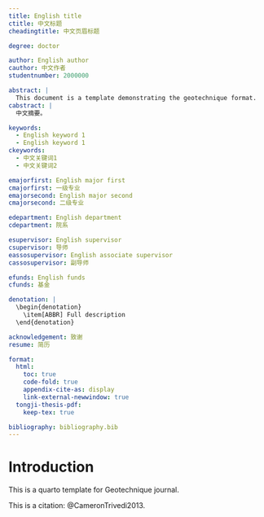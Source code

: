 ```yaml
---
title: English title
ctitle: 中文标题
cheadingtitle: 中文页眉标题

degree: doctor

author: English author
cauthor: 中文作者
studentnumber: 2000000

abstract: |
  This document is a template demonstrating the geotechnique format.
cabstract: |
  中文摘要。

keywords:
  - English keyword 1
  - English keyword 1
ckeywords:
  - 中文关键词1
  - 中文关键词2

emajorfirst: English major first
cmajorfirst: 一级专业
emajorsecond: English major second
cmajorsecond: 二级专业

edepartment: English department
cdepartment: 院系

esupervisor: English supervisor
csupervisor: 导师
eassosupervisor: English associate supervisor
cassosupervisor: 副导师

efunds: English funds
cfunds: 基金

denotation: |
  \begin{denotation}
    \item[ABBR] Full description
  \end{denotation}

acknowledgement: 致谢
resume: 简历

format:
  html:
    toc: true
    code-fold: true
    appendix-cite-as: display
    link-external-newwindow: true
  tongji-thesis-pdf:
    keep-tex: true

bibliography: bibliography.bib
---
```


# Introduction {#sec-intro}

This is a quarto template for Geotechnique journal.

This is a citation: @CameronTrivedi2013.
